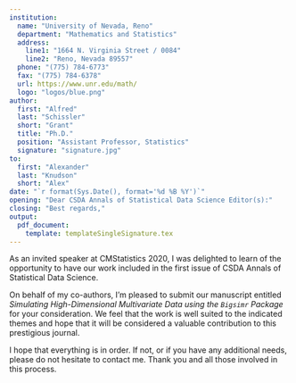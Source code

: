 ```yaml
---
institution:
  name: "University of Nevada, Reno"
  department: "Mathematics and Statistics"
  address:
    line1: "1664 N. Virginia Street / 0084"
    line2: "Reno, Nevada 89557"
  phone: "(775) 784-6773"
  fax: "(775) 784-6378"
  url: https://www.unr.edu/math/
  logo: "logos/blue.png"
author:
  first: "Alfred"
  last: "Schissler"
  short: "Grant"
  title: "Ph.D."
  position: "Assistant Professor, Statistics"
  signature: "signature.jpg"
to:
  first: "Alexander"
  last: "Knudson"
  short: "Alex"
date: "`r format(Sys.Date(), format='%d %B %Y')`"
opening: "Dear CSDA Annals of Statistical Data Science Editor(s):"
closing: "Best regards,"
output:
  pdf_document:
    template: templateSingleSignature.tex
---
```


As an invited speaker at CMStatistics 2020, I was delighted to learn of the opportunity to have our work included in the first issue of CSDA Annals of Statistical Data Science. 

On behalf of my co-authors, I'm pleased to submit our manuscript entitled *Simulating High-Dimensional Multivariate Data using the `Bigsimr` Package* for your consideration.
We feel that the work is well suited to the indicated themes and hope that it will be considered a valuable contribution to this prestigious journal.

I hope that everything is in order. If not, or if you have any additional needs, please do not hesitate to contact me. Thank you and all those involved in this process.


